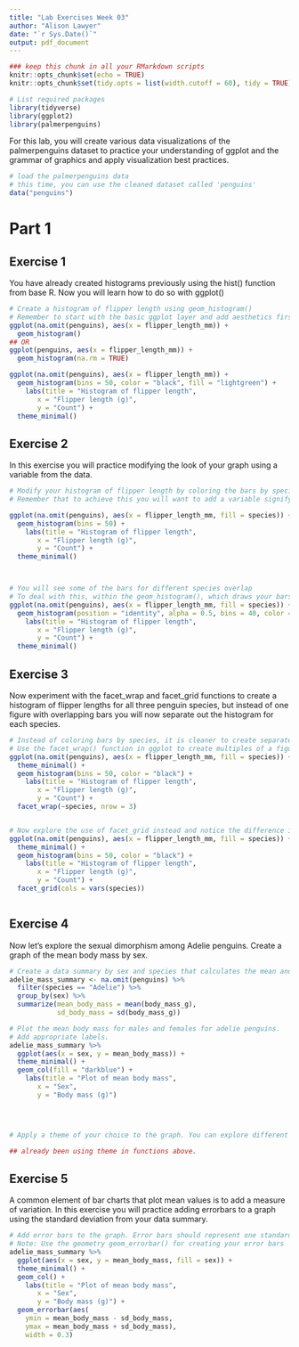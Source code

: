 ```yaml
---
title: "Lab Exercises Week 03"
author: "Alison Lawyer"
date: "`r Sys.Date()`"
output: pdf_document
---
```


```r
### keep this chunk in all your RMarkdown scripts
knitr::opts_chunk$set(echo = TRUE)
knitr::opts_chunk$set(tidy.opts = list(width.cutoff = 60), tidy = TRUE)
```


```r
# List required packages
library(tidyverse)
library(ggplot2)
library(palmerpenguins)
```



For this lab, you will create various data visualizations of the palmerpenguins dataset to practice your understanding of ggplot and the grammar of graphics and apply visualization best practices.

```r
# load the palmerpenguins data
# this time, you can use the cleaned dataset called 'penguins'
data("penguins")


```



# Part 1

## Exercise 1

You have already created histograms previously using the hist() function from base R. Now you will learn how to do so with ggplot()

```r
# Create a histogram of flipper length using geom_histogram()
# Remember to start with the basic ggplot layer and add aesthetics first. What do you put inside aes()? 
ggplot(na.omit(penguins), aes(x = flipper_length_mm)) + 
  geom_histogram()
## OR
ggplot(penguins, aes(x = flipper_length_mm)) + 
  geom_histogram(na.rm = TRUE)

ggplot(na.omit(penguins), aes(x = flipper_length_mm)) + 
  geom_histogram(bins = 50, color = "black", fill = "lightgreen") +
    labs(title = "Histogram of flipper length", 
       x = "Flipper length (g)", 
       y = "Count") +
  theme_minimal()

```


## Exercise 2

In this exercise you will practice modifying the look of your graph using a variable from the data. 

```r
# Modify your histogram of flipper length by coloring the bars by species
# Remember that to achieve this you will want to add a variable signifying species into the aes() function of ggplot

ggplot(na.omit(penguins), aes(x = flipper_length_mm, fill = species)) + 
  geom_histogram(bins = 50) +
    labs(title = "Histogram of flipper length", 
       x = "Flipper length (g)",
       y = "Count") +
  theme_minimal()



# You will see some of the bars for different species overlap
# To deal with this, within the geom_histogram(), which draws your bars, use transparency (alpha) on the fill of the bars so that overlapping bars are visible
ggplot(na.omit(penguins), aes(x = flipper_length_mm, fill = species)) + 
  geom_histogram(position = "identity", alpha = 0.5, bins = 40, color = "black") +
    labs(title = "Histogram of flipper length", 
       x = "Flipper length (g)", 
       y = "Count") +
  theme_minimal()

```


## Exercise 3

Now experiment with the facet_wrap and facet_grid functions to create a histogram of flipper lengths for all three penguin species, but instead of one figure with overlapping bars you will now separate out the histogram for each species.  

```r
# Instead of coloring bars by species, it is cleaner to create separate graphs for each species
# Use the facet_wrap() function in ggplot to create multiples of a figure for a grouping variable. 
ggplot(na.omit(penguins), aes(x = flipper_length_mm, fill = species)) + 
  theme_minimal() +
  geom_histogram(bins = 50, color = "black") +
    labs(title = "Histogram of flipper length", 
       x = "Flipper length (g)", 
       y = "Count") +
  facet_wrap(~species, nrow = 3)


# Now explore the use of facet_grid instead and notice the difference in behavior of the resulting plots. 
ggplot(na.omit(penguins), aes(x = flipper_length_mm, fill = species)) + 
  theme_minimal() +
  geom_histogram(bins = 50, color = "black") +
    labs(title = "Histogram of flipper length", 
       x = "Flipper length (g)", 
       y = "Count") +
  facet_grid(cols = vars(species))



```



## Exercise 4

Now let's explore the sexual dimorphism among Adelie penguins. Create a graph of the mean body mass by sex.

```r
# Create a data summary by sex and species that calculates the mean and standard deviation of body mass
adelie_mass_summary <- na.omit(penguins) %>%
  filter(species == "Adelie") %>%
  group_by(sex) %>%
  summarize(mean_body_mass = mean(body_mass_g),
            sd_body_mass = sd(body_mass_g))

# Plot the mean body mass for males and females for adelie penguins.
# Add appropriate labels. 
adelie_mass_summary %>%
  ggplot(aes(x = sex, y = mean_body_mass)) +
  theme_minimal() +
  geom_col(fill = "darkblue") +
    labs(title = "Plot of mean body mass", 
       x = "Sex", 
       y = "Body mass (g)")
  



# Apply a theme of your choice to the graph. You can explore different themes by typing ?theme and going to complete themes or by adding a theme to your plot starting with theme_ and trying out the different options that pop up. There are even more themes available when you install and load the package 'ggthemes'

## already been using theme in functions above.


```


## Exercise 5

A common element of bar charts that plot mean values is to add a measure of variation. 
In this exercise you will practice adding errorbars to a graph using the standard deviation from your data summary. 

```r
# Add error bars to the graph. Error bars should represent one standard deviation. 
# Note: Use the geometry geom_errorbar() for creating your error bars
adelie_mass_summary %>%
  ggplot(aes(x = sex, y = mean_body_mass, fill = sex)) +
  theme_minimal() +
  geom_col() +
    labs(title = "Plot of mean body mass", 
       x = "Sex", 
       y = "Body mass (g)") +
  geom_errorbar(aes(
    ymin = mean_body_mass - sd_body_mass, 
    ymax = mean_body_mass + sd_body_mass), 
    width = 0.3)


```


